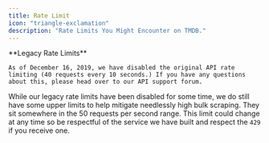 ```yaml
---
title: Rate Limit
icon: "triangle-exclamation"
description: "Rate Limits You Might Encounter on TMDB."
---
```


<Note>
    **Legacy Rate Limits**

    As of December 16, 2019, we have disabled the original API rate limiting (40 requests every 10 seconds.) If you have any questions about this, please head over to our API support forum.

</Note>

While our legacy rate limits have been disabled for some time, we do still have some upper limits to help mitigate needlessly high bulk scraping. They sit somewhere in the 50 requests per second range. This limit could change at any time so be respectful of the service we have built and respect the `429` if you receive one.
